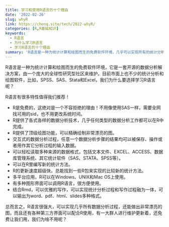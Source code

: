 ```yaml
---
title: 学习和使用R语言的十个理由
date: '2022-02-26'
slug: whyR
link: https://chenq.site/tech/2022-whyR/
categories: [R,R基础知识]
keywords:
  - R语言
  - 为什么学习R语言
  - 学习R语言的十个理由
summary: 'R语言是一种为统计计算和绘图而生的免费软件环境，几乎可以实现所有的统计分析过程，能做出非常漂亮的图，有一大群人在维护，还免费，没有理由不用，没有理由不学！'
---
```



R语言是一种为统计计算和绘图而生的免费软件环境，它是一套开源的数据分析解决方案，由一个庞大的全球性研究型社区来维护。目前市面上也不少的统计分析和绘图软件，比如，SPSS、SAS、Stata和Excel，我们为什么要选择学习R语言呢？

R语言有很多特性值得我们推荐！

- R是免费的，这绝对是一个不容拒绝的理由！不用像使用SAS一样，需要全网找可用的sid，也不用更改系统时间。
- R提供了各式各样的数据分析技术，几乎任何类型的数据分析工作都可以在R中完成。
- R提供了顶级绘图功能，可以精确绘制非常漂亮的图。
- 交互式的数据分析过程，任意一个数据分析步骤的结果均可以被保存、操作或者用作其它分析过程的输入数据。
- 可以轻松读取多种来源的数据格式，包括文本文件、EXCEL、ACCESS、数据库管理系统、其它统计软件（SAS、STATA、SPSS等）。
- 可以在R里编写新的统计方法。
- R的更新速度超级快，总能找到一些R包来实现的比较新的统计方法。
- 多平台应用，R可以在Windows、UNIX和Mac OS上使用。
- 有多种图形界面可以调用R语言，很方便使用。
- 结合Rmd，可以优雅的写作，可以实现统计分析过程和写作过程融为一体，可以输出为word、pdf、html、slides多种格式。

总而言之，R语言很强大，可以实现几乎所有数据分析过程，还能做出非常漂亮的图，而且还有各种第三方界面可以配合R使用，有一大群人进行维护更新着，还免费让我们用，我们为啥不用呢？

